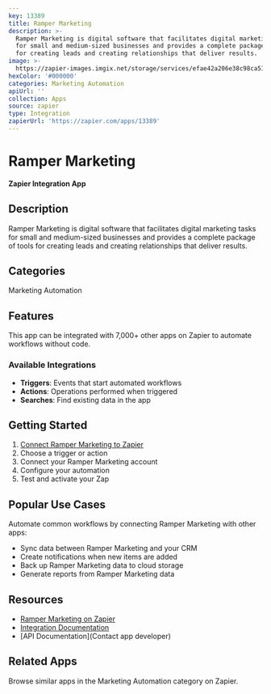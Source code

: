 ```yaml
---
key: 13389
title: Ramper Marketing
description: >-
  Ramper Marketing is digital software that facilitates digital marketing tasks
  for small and medium-sized businesses and provides a complete package of tools
  for creating leads and creating relationships that deliver results.
image: >-
  https://zapier-images.imgix.net/storage/services/efae42a206e38c98ca51312d0f3f64ca.png?auto=format%2Ccompress&ixlib=python-3.0.0&q=50
hexColor: '#000000'
categories: Marketing Automation
apiUrl: ''
collection: Apps
source: zapier
type: Integration
zapierUrl: 'https://zapier.com/apps/13389'
---
```

# Ramper Marketing

**Zapier Integration App**

## Description

Ramper Marketing is digital software that facilitates digital marketing tasks for small and medium-sized businesses and provides a complete package of tools for creating leads and creating relationships that deliver results.

## Categories

Marketing Automation

## Features

This app can be integrated with 7,000+ other apps on Zapier to automate workflows without code.

### Available Integrations

- **Triggers**: Events that start automated workflows
- **Actions**: Operations performed when triggered
- **Searches**: Find existing data in the app

## Getting Started

1. [Connect Ramper Marketing to Zapier](https://zapier.com/apps/13389)
2. Choose a trigger or action
3. Connect your Ramper Marketing account
4. Configure your automation
5. Test and activate your Zap

## Popular Use Cases

Automate common workflows by connecting Ramper Marketing with other apps:

- Sync data between Ramper Marketing and your CRM
- Create notifications when new items are added
- Back up Ramper Marketing data to cloud storage
- Generate reports from Ramper Marketing data

## Resources

- [Ramper Marketing on Zapier](https://zapier.com/apps/13389)
- [Integration Documentation](https://zapier.com/apps/13389/integrations)
- [API Documentation](Contact app developer)

## Related Apps

Browse similar apps in the Marketing Automation category on Zapier.
